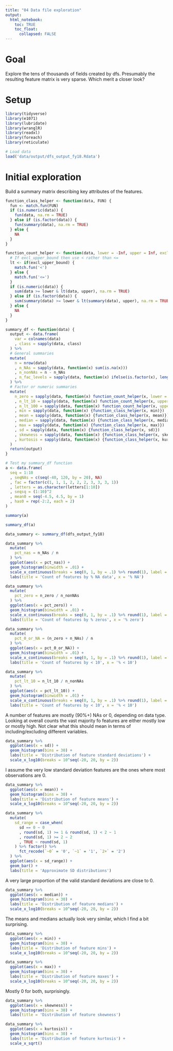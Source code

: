 ```yaml
---
title: "04 Data file exploration"
output:
  html_notebook:
    toc: TRUE
    toc_float:
      collapsed: FALSE
---
```


# Goal

Explore the tens of thousands of fields created by dfs. Presumably the resulting feature matrix is very sparse. Which merit a closer look?

# Setup

```r
library(tidyverse)
library(e1071)
library(lubridate)
library(wranglR)
library(readxl)
library(foreach)
library(reticulate)
```

```r
# Load data
load('data/output/dfs_output_fy18.Rdata')
```

# Initial exploration

Build a summary matrix describing key attributes of the features.

```r
function_class_helper <- function(data, FUN) {
  fun <- match.fun(FUN)
  if (is.numeric(data)) {
    fun(data, na.rm = TRUE)
  } else if (is.factor(data)) {
    fun(summary(data), na.rm = TRUE)
  } else {
    NA
  }
}

function_count_helper <- function(data, lower = -Inf, upper = Inf, excl_upper_bound = TRUE) {
  # If excl_upper_bound then use < rather than <=
  lt <- if(excl_upper_bound) {
    match.fun('<')
  } else {
    match.fun('<=')
  }
  if (is.numeric(data)) {
    sum(data >= lower & lt(data, upper), na.rm = TRUE)
  } else if (is.factor(data)) {
    sum(summary(data) >= lower & lt(summary(data), upper), na.rm = TRUE)
  } else {
    NA
  }
}

summary_df <- function(data) {
  output <- data.frame(
    var = colnames(data)
    , class = sapply(data, class)
  ) %>%
  # General summaries
  mutate(
    n = nrow(data)
    , n_NAs = sapply(data, function(x) sum(is.na(x)))
    , n_nonNAs = n - n_NAs
    , n_fac_levels = sapply(data, function(x) ifelse(is.factor(x), length(levels(x)), NA))
  ) %>%
  # Factor or numeric summaries
  mutate(
    n_zero = sapply(data, function(x) function_count_helper(x, lower = 0, upper = 0, excl_upper_bound = FALSE))
    , n_lt_10 = sapply(data, function(x) function_count_helper(x, upper = 10, excl_upper_bound = TRUE))
    , n_lt_100 = sapply(data, function(x) function_count_helper(x, upper = 100, excl_upper_bound = TRUE))
    , min = sapply(data, function(x) {function_class_helper(x, min)})
    , mean = sapply(data, function(x) {function_class_helper(x, mean)})
    , median = sapply(data, function(x) {function_class_helper(x, median)})
    , max = sapply(data, function(x) {function_class_helper(x, max)})
    , sd = sapply(data, function(x) {function_class_helper(x, sd)})
    , skewness = sapply(data, function(x) {function_class_helper(x, skewness)})
    , kurtosis = sapply(data, function(x) {function_class_helper(x, kurtosis)})
  )
  return(output)
}
```

```r
# Test my summary_df function
a <- data.frame(
  seq = 1:10
  , seqNAs = c(seq(-40, 120, by = 20), NA)
  , fac = factor(c(1, 1, 1, 2, 2, 2, 3, 3, 3, 1))
  , letters = as.character(letters[1:10])
  , seqsq = (1:10)^2
  , mean0 = seq(-4.5, 4.5, by = 1)
  , has0 = rep(-2:2, each = 2)
)

summary(a)
```

```r
summary_df(a)
```

```r
data_summary <- summary_df(dfs_output_fy18)
```

```r
data_summary %>%
  mutate(
    pct_nas = n_NAs / n
  ) %>%
  ggplot(aes(x = pct_nas)) +
  geom_histogram(binwidth = .01) +
  scale_x_continuous(breaks = seq(0, 1, by = .1) %>% round(1), label = scales::percent) +
  labs(title = 'Count of features by % NA data', x = '% NA')
```

```r
data_summary %>%
  mutate(
    pct_zero = n_zero / n_nonNAs
  ) %>%
  ggplot(aes(x = pct_zero)) +
  geom_histogram(binwidth = .01) +
  scale_x_continuous(breaks = seq(0, 1, by = .1) %>% round(1), label = scales::percent) +
  labs(title = 'Count of features by % zeros', x = '% zero')
```

```r
data_summary %>%
  mutate(
    pct_0_or_NA = (n_zero + n_NAs) / n
  ) %>%
  ggplot(aes(x = pct_0_or_NA)) +
  geom_histogram(binwidth = .01) +
  scale_x_continuous(breaks = seq(0, 1, by = .1) %>% round(1), label = scales::percent) +
  labs(title = 'Count of features by < 10', x = '% < 10')
```

```r
data_summary %>%
  mutate(
    pct_lt_10 = n_lt_10 / n_nonNAs
  ) %>%
  ggplot(aes(x = pct_lt_10)) +
  geom_histogram(binwidth = .01) +
  scale_x_continuous(breaks = seq(0, 1, by = .1) %>% round(1), label = scales::percent) +
  labs(title = 'Count of features by < 10', x = '% < 10')
```

A number of features are mostly (90%+) NAs or 0, depending on data type. Looking at overall counts the vast majority fo features are either mostly low or mostly high. Not clear what this should mean in terms of including/excluding different variables.

```r
data_summary %>%
  ggplot(aes(x = sd)) +
  geom_histogram(bins = 30) +
  labs(title = 'Distribution of feature standard deviations') +
  scale_x_log10(breaks = 10^seq(-20, 20, by = 2))
```

I assume the very low standard deviation features are the ones where most observations are 0.

```r
data_summary %>%
  ggplot(aes(x = mean)) +
  geom_histogram(bins = 30) +
  labs(title = 'Distribution of feature means') +
  scale_x_log10(breaks = 10^seq(-20, 20, by = 2))
```

```r
data_summary %>%
  mutate(
    sd_range = case_when(
      sd == 0 ~ 0
      , round(sd, 1) >= 1 & round(sd, 1) < 2 ~ 1
      , round(sd, 1) >= 2 ~ 2
      , TRUE ~ round(sd, 1)
    ) %>% factor() %>%
      fct_recode(`~0` = '0', `~1` = '1', `2+` = '2')
  ) %>%
  ggplot(aes(x = sd_range)) +
  geom_bar() +
  labs(title = 'Approximate SD distributions')
```

A very large proportion of the valid standard deviations are close to 0.

```r
data_summary %>%
  ggplot(aes(x = median)) +
  geom_histogram(bins = 30) +
  labs(title = 'Distribution of feature medians') +
  scale_x_log10(breaks = 10^seq(-20, 20, by = 2))
```

The means and medians actually look very similar, which I find a bit surprising.

```r
data_summary %>%
  ggplot(aes(x = min)) +
  geom_histogram(bins = 30) +
  labs(title = 'Distribution of feature mins') +
  scale_x_log10(breaks = 10^seq(-20, 20, by = 2))
```

```r
data_summary %>%
  ggplot(aes(x = max)) +
  geom_histogram(bins = 30) +
  labs(title = 'Distribution of feature maxes') +
  scale_x_log10(breaks = 10^seq(-20, 20, by = 2))
```

Mostly 0 for both, surprisingly.

```r
data_summary %>%
  ggplot(aes(x = skewness)) +
  geom_histogram(bins = 30) +
  labs(title = 'Distribution of feature skewness')
```

```r
data_summary %>%
  ggplot(aes(x = kurtosis)) +
  geom_histogram(bins = 30) +
  labs(title = 'Distribution of feature kurtosis') +
  scale_x_sqrt()
```

